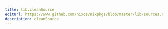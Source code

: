 ```yaml
---
title: lib.cleanSource
editUrl: https://www.github.com/nixos/nixpkgs/blob/master/lib/sources.nix#L49C17
description: cleanSource
---
```




<LinkCard
    title="Contribute Now!"
    description="API Documentation is done in our source code"
    href="https://www.github.com/nixos/nixpkgs/blob/master/lib/sources.nix#L49C17"
/>

